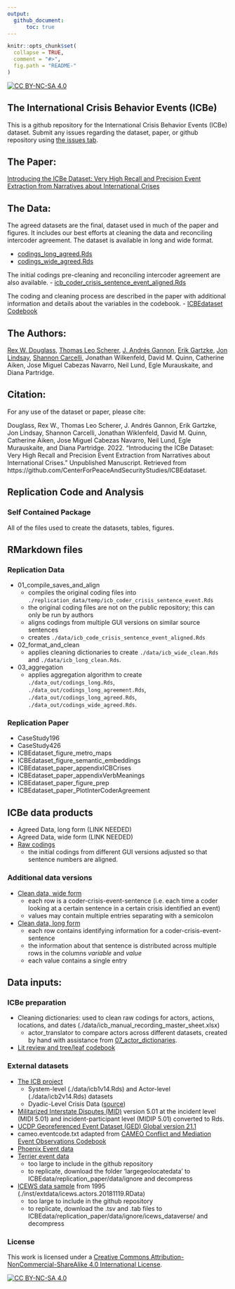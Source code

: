```yaml
---
output: 
  github_document:
      toc: true
---
```

<!-- README.md is generated from README.Rmd. Please edit that file -->

```r
knitr::opts_chunk$set(
  collapse = TRUE,
  comment = "#>",
  fig.path = "README-"
)
``` 
[![CC BY-NC-SA 4.0][cc-by-nc-sa-shield]][cc-by-nc-sa]

The International Crisis Behavior Events (ICBe)
-----------------------------


This is a github repository for the International Crisis Behavior Events (ICBe) dataset. Submit any issues regarding the dataset, paper, or github repository using [the issues tab](https://github.com/CenterForPeaceAndSecurityStudies/ICBEdataset/issues/new/choose). 

## The Paper:

[Introducing the ICBe Dataset: Very High Recall and Precision Event Extraction from Narratives about International Crises](https://github.com/CenterForPeaceAndSecurityStudies/ICBEdataset/blob/master/paper/IntroducingICBe_DouglassEtAl_2021_BetaDraft_bookdown.pdf)

## The Data:

The agreed datasets are the final, dataset used in much of the paper and figures. It includes our best efforts at cleaning the data and reconciling intercoder agreement. The dataset is available in long and wide format.

  - [codings_long_agreed.Rds](https://github.com/CenterForPeaceAndSecurityStudies/ICBEdataset/blob/master/replication_data/out/codings_long_agreed.Rds)
  - [codings_wide_agreed.Rds](https://github.com/CenterForPeaceAndSecurityStudies/ICBEdataset/blob/master/replication_data/out/codings_wide_agreed.Rds)

The initial codings pre-cleaning and reconciling intercoder agreement are also available. 
  - [icb_coder_crisis_sentence_event_aligned.Rds](https://github.com/CenterForPeaceAndSecurityStudies/ICBEdataset/blob/master/replication_data/out/icb_coder_crisis_sentence_event_aligned.Rds)
  
The coding and cleaning process are described in the paper with additional information and details about the variables in the codebook.
  - [ICBEdataset Codebook](https://docs.google.com/document/d/1aJkweohbfIWtNpJw1CmXbeIiK6czbJ5iPyKwiYP1YlU/edit?usp=sharing)

## The Authors:

[Rex W. Douglass](http://www.rexdouglass.com), [Thomas Leo Scherer](http://tlscherer.com/), [J. Andrés Gannon](https://jandresgannon.com/), [Erik Gartzke](http://erikgartzke.com/), [Jon Lindsay](https://www.jonrlindsay.com/), [Shannon Carcelli](https://www.shannoncarcelli.com/), Jonathan Wilkenfeld, David M. Quinn, Catherine Aiken, Jose Miguel Cabezas Navarro, Neil Lund, Egle Murauskaite, and Diana Partridge.

## Citation:
For any use of the dataset or paper, please cite:

Douglass, Rex W.,  Thomas Leo Scherer, J. Andrés Gannon, Erik Gartzke, Jon Lindsay, Shannon Carcelli, Jonathan Wiklenfeld, David M. Quinn, Catherine Aiken, Jose Miguel Cabezas Navarro, Neil Lund, Egle Murauskaite, and Diana Partridge. 2022. "Introducing the ICBe Dataset: Very High Recall and Precision Event Extraction from Narratives about International Crises." Unpublished Manuscript. Retrieved from https://github.com/CenterForPeaceAndSecurityStudies/ICBEdataset. 


Replication Code and Analysis
-----------------------------

### Self Contained Package

All of the files used to create the datasets, tables, figures. 

## RMarkdown files

### Replication Data

 - 01_compile_saves_and_align
    + compiles the original coding files into `./replication_data/temp/icb_coder_crisis_sentence_event.Rds`
    + the original coding files are not on the public repository; this can only be run by authors
    + aligns codings from multiple GUI versions on similar source sentences
    + creates `./data/icb_code_crisis_sentence_event_aligned.Rds`
 - 02_format_and_clean
    + applies cleaning dictionaries to create `./data/icb_wide_clean.Rds` and `./data/icb_long_clean.Rds`.
 - 03_aggregation
    + applies aggregation algorithm to create `./data_out/codings_long.Rds`, `./data_out/codings_long_agreement.Rds`, `./data_out/codings_long_agreed.Rds`, `./data_out/codings_wide_agreed.Rds`.

### Replication Paper

  - CaseStudy196
  - CaseStudy426
  - ICBEdataset_figure_metro_maps
  - ICBEdataset_figure_semantic_embeddings
  - ICBEdataset_paper_appendixICBCrises
  - ICBEdataset_paper_appendixVerbMeanings
  - ICBEdataset_paper_figure_prep
  - ICBEdataset_paper_PlotInterCoderAgreement


## ICBe data products

 - Agreed Data, long form (LINK NEEDED)
 - Agreed Data, wide form (LINK NEEDED)
 - [Raw codings](https://github.com/CenterForPeaceAndSecurityStudies/ICBEdataset/raw/master/data/icb_coder_crisis_sentence_event_aligned.Rds)
    + the initial codings from different GUI versions adjusted so that sentence numbers are aligned.


### Additional data versions
 - [Clean data, wide form](https://github.com/CenterForPeaceAndSecurityStudies/ICBEdataset/raw/master/data/icb_wide_clean.Rds)
    + each row is a coder-crisis-event-sentence (i.e. each time a coder looking at a certain sentence in a certain crisis identified an event) 
    + values may contain multiple entries separating with a semicolon
 - [Clean data, long form](https://github.com/CenterForPeaceAndSecurityStudies/ICBEdataset/raw/master/data/icb_long_clean.Rds)
    + each row contains identifying information for a coder-crisis-event-sentence
    + the information about that sentence is distributed across multiple rows in the columns _variable_ and _value_
    + each value contains a single entry

## Data inputs:

### ICBe preparation
  - Cleaning dictionaries: used to clean raw codings for actors, actions, locations, and dates (./data/icb_manual_recording_master_sheet.xlsx)
    + actor_translator to compare actors across different datasets, created by hand with assistance from [07_actor_dictionaries](https://centerforpeaceandsecuritystudies.github.io/ICBEdataset/07_actor_dictionaries.html).
  - [Lit review and tree/leaf codebook](https://docs.google.com/spreadsheets/d/10tZGzjYgmvrbgQTV3oadVEV8m1LxLEDJEq9pzqq90Fc/edit#gid=1604363724)

### External datasets
  - [The ICB project](https://sites.duke.edu/icbdata/) 
    + System-level (./data/icb1v14.Rds) and Actor-level (./data/icb2v14.Rds) datasets
    + Dyadic-Level Crisis Data ([source](https://sites.duke.edu/icbdata/data-collections/))
  - [Militarized Interstate Disputes (MID)](https://correlatesofwar.org/data-sets/MIDs) version 5.01 at the incident level (MIDI 5.01) and incident-participant level (MIDIP 5.01) converted to Rds. 
  - [UCDP Georeferenced Event Dataset (GED) Global version 21.1](https://ucdp.uu.se/downloads/index.html#ged_global)
  - cameo.eventcode.txt adapted from [CAMEO Conflict and Mediation Event Observations Codebook](https://parusanalytics.com/eventdata/cameo.dir/CAMEO.09b6.pdf)
  - [Phoenix Event data](https://databank.illinois.edu/datasets/IDB-2796521)
  - [Terrier event data](https://osf.io/4m2u7/files/) 
    + too large to include in the github repository
    + to replicate, download the folder 'largegeolocatedata' to ICBEdata/replication_paper/data/ignore and decompress
  - [ICEWS data sample](https://dataverse.harvard.edu/dataset.xhtml?persistentId=doi:10.7910/DVN/28075&version=30.0) from 1995 (./inst/extdata/icews.actors.20181119.RData)
    + too large to include in the github repository
    + to replicate, download the .tsv and .tab files to ICBEdata/replication_paper/data/ignore/icews_dataverse/ and decompress


### License

This work is licensed under a
[Creative Commons Attribution-NonCommercial-ShareAlike 4.0 International License][cc-by-nc-sa].

[![CC BY-NC-SA 4.0][cc-by-nc-sa-image]][cc-by-nc-sa]

[cc-by-nc-sa]: http://creativecommons.org/licenses/by-nc-sa/4.0/
[cc-by-nc-sa-image]: https://licensebuttons.net/l/by-nc-sa/4.0/88x31.png
[cc-by-nc-sa-shield]: https://img.shields.io/badge/License-CC%20BY--NC--SA%204.0-lightgrey.svg
